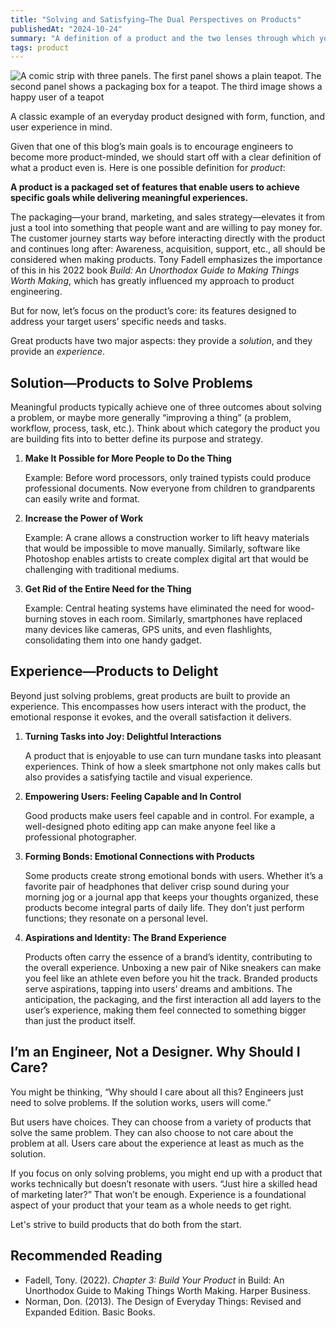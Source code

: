 ```yaml
---
title: "Solving and Satisfying—The Dual Perspectives on Products"
publishedAt: "2024-10-24"
summary: "A definition of a product and the two lenses through which you can view products: providing a solution and providing an experience."
tags: product
---
```


![A comic strip with three panels. The first panel shows a plain teapot. The second panel shows a packaging box for a teapot. The third image shows a happy user of a teapot ](./what-is-a-product.jpg)

<figcaption>
  A classic example of an everyday product designed with form, function, and
  user experience in mind.
</figcaption>

Given that one of this blog’s main goals is to encourage engineers to become more product-minded, we should start off with a clear definition of what a product even is.
Here is one possible definition for _product_:

**A product is a packaged set of features that enable users to achieve specific goals while delivering meaningful experiences.**

The packaging—your brand, marketing, and sales strategy—elevates it from just a tool into something that people want and are willing to pay money for.
The customer journey starts way before interacting directly with the product and continues long after:
Awareness, acquisition, support, etc., all should be considered when making products.
Tony Fadell emphasizes the importance of this in his 2022 book _Build: An Unorthodox Guide to Making Things Worth Making_,
which has greatly influenced my approach to product engineering.

But for now, let’s focus on the product’s core: its features designed to address your target users’ specific needs and tasks.

Great products have two major aspects: they provide a _solution_, and they provide an _experience_.

## Solution—Products to Solve Problems

Meaningful products typically achieve one of three outcomes about solving a problem, or maybe more generally
“improving a thing” (a problem, workflow, process, task, etc.).
Think about which category the product you are building fits into to better define its purpose and strategy.

1. **Make It Possible for More People to Do the Thing**

   Example: Before word processors, only trained typists could produce professional documents.
   Now everyone from children to grandparents can easily write and format.

2. **Increase the Power of Work**

   Example: A crane allows a construction worker to lift heavy materials that would be impossible to move manually.
   Similarly, software like Photoshop enables artists to create complex digital art that would be challenging with traditional mediums.

3. **Get Rid of the Entire Need for the Thing**

   Example: Central heating systems have eliminated the need for wood-burning stoves in each room.
   Similarly, smartphones have replaced many devices like cameras, GPS units, and even flashlights, consolidating them into one handy gadget.

## Experience—Products to Delight

Beyond just solving problems, great products are built to provide an experience.
This encompasses how users interact with the product, the emotional response it evokes, and the overall satisfaction it delivers.

1. **Turning Tasks into Joy: Delightful Interactions**

   A product that is enjoyable to use can turn mundane tasks into pleasant experiences.
   Think of how a sleek smartphone not only makes calls but also provides a satisfying tactile and visual experience.

2. **Empowering Users: Feeling Capable and In Control**

   Good products make users feel capable and in control.
   For example, a well-designed photo editing app can make anyone feel like a professional photographer.

3. **Forming Bonds: Emotional Connections with Products**

   Some products create strong emotional bonds with users.
   Whether it’s a favorite pair of headphones that deliver crisp sound during your morning jog or a journal app that keeps your thoughts organized,
   these products become integral parts of daily life. They don’t just perform functions; they resonate on a personal level.

4. **Aspirations and Identity: The Brand Experience**

   Products often carry the essence of a brand’s identity, contributing to the overall experience.
   Unboxing a new pair of Nike sneakers can make you feel like an athlete even before you hit the track.
   Branded products serve aspirations, tapping into users’ dreams and ambitions.
   The anticipation, the packaging, and the first interaction all add layers to the user’s experience,
   making them feel connected to something bigger than just the product itself.

## I’m an Engineer, Not a Designer. Why Should I Care?

You might be thinking, “Why should I care about all this? Engineers just need to solve problems. If the solution works, users will come.”

But users have choices. They can choose from a variety of products that solve the same problem.
They can also choose to not care about the problem at all. Users care about the experience at least as much as the solution.

If you focus on only solving problems, you might end up with a product that works technically but doesn’t resonate with users.
“Just hire a skilled head of marketing later?” That won’t be enough.
Experience is a foundational aspect of your product that your team as a whole needs to get right.

Let's strive to build products that do both from the start.

## Recommended Reading

- Fadell, Tony. (2022). _Chapter 3: Build Your Product_ in Build: An Unorthodox Guide to Making Things Worth Making. Harper Business.
- Norman, Don. (2013). The Design of Everyday Things: Revised and Expanded Edition. Basic Books.
